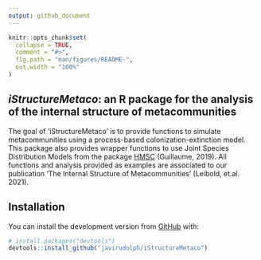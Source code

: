 ```yaml
---
output: github_document
---
```


<!-- README.md is generated from README.Rmd. Please edit that file -->

```r
knitr::opts_chunk$set(
  collapse = TRUE,
  comment = "#>",
  fig.path = "man/figures/README-",
  out.width = "100%"
)
```


## *iStructureMetaco*: an R package for the analysis of the internal structure of metacommunities

<!-- badges: start -->
<!-- badges: end -->

The goal of 'iStructureMetaco' is to provide functions to simulate metacommunities using a process-based colonization-extinction model. This package also provides wrapper functions to use Joint Species Distribution Models from the package [HMSC](https://github.com/guiblanchet/HMSC) (Guillaume, 2019). All functions and analysis provided as examples are associated to our publication 'The Internal Structure of Metacommunities' (Leibold, et.al. 2021).

## Installation

You can install the development version from [GitHub](https://github.com/javirudolph/iStructureMetaco) with:

``` r
# install.packages("devtools")
devtools::install_github("javirudolph/iStructureMetaco")
```
